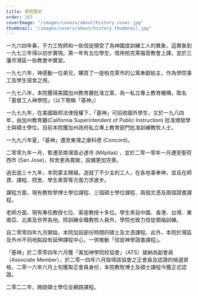 ```yaml
---
title: 學院歷史
order: 103
coverImage: "/images/covers/about/history.cover.jpg"
thumbnail: "/images/covers/about/history.thumbnail.jpg"
---
```



一九六四年春，于力工牧師和一些信徒領受了為神國度訓練工人的異象，這異象到一九七三年得以初步實現。第一年有五位學生，借用柏克萊福音教會上課，並於三藩市灣區一些教會中實習。

一九七六年，神感動一位弟兄，購買了一座柏克萊市的公寓奉獻給主，作為學院事工及學生宿舍之用。

<div class="flex flex-wrap gap-6">
  <Figure
    imageUrl="/images/about/1 于力工牧師--1973-83，89-93院長.png"
    title="于力工牧師 1973-1983，1989-1993院長"
    height="300"
  />
  <Figure
    imageUrl="/images/about/1 柏克萊校舍1973to96.jpg"
    title="柏克萊校舍 1973-1996"
    height="300"
  />
</div>

一九七八年，本院獲得美國加州教育廳批准立案，為一私立專上教育機構，取名「基督工人神學院」（以下簡稱「基神」）

一九七九年，在美國聯邦法律授權下，「基神」可招收國外學生，又於一九八四年，由加州教育廳(California Superintendent of Public Instruction) 批准頒發學士與碩士學位。目前本院獲加州政府私立專上教育部門批准訓練教牧人士。

<div class="flex flex-wrap gap-6">
  <Figure
    imageUrl="/images/about/80年代于力工牧師、屈均遠長老與同工.jpg"
    title="80年代于力工牧師、屈均遠長老與同工"
  />
  <Figure
    imageUrl="/images/about/1 早年柏克萊師生同工合照.jpg"
    title="早年柏克萊師生同工合照"
  />
</div>

<div class="flex flex-wrap gap-6">
  <Figure
    imageUrl="/images/about/2 區穎寧牧師1984-88院長.png"
    title="區穎寧牧師 1984-1988院長"
    height="240"
  />
  <Figure
    imageUrl="/images/about/3 鮑會園牧師--1994-2000院長.png"
    title="鮑會園牧師 1994-2000院長"
    height="240"
  />
  <Figure
    imageUrl="/images/about/4 陳若愚牧師2000-2005院長.png"
    title="陳若愚牧師 2000-2005院長"
    height="240"
  />
</div>

一九九六年夏，「基神」遷至東灣之康科德 (Concord)。

<div class="flex flex-wrap gap-6">
  <Figure
    imageUrl="/images/about/2 康科德校舍1996to2008.jpg"
    title="康科德校舍 1996-2008"
  />
</div>

二零零九年一月，暫遷至南灣苗必達市 (Milpitas) ，並於二零一零年一月遷至聖荷西市 (San Jose)，校舍更為寬敞，設備更加完善。

<div class="flex flex-wrap gap-6">
  <Figure
    imageUrl="/images/about/4 聖荷西校園2010起 (1).JPG"
    title="聖荷西校園2010起"
  />
  <Figure
    imageUrl="/images/about/2013年二月呂紹昌院長就職演講.JPG"
    title="2013年二月呂紹昌院長就職演講"
  />
  <Figure imageUrl="/images/about/区牧师文章图.jpeg" title="区牧师文章图" />
</div>

<div class="flex flex-wrap gap-6">
  <Figure
    imageUrl="/images/about/呂牧師呂師母亞特拉大.JPG"
    title="呂牧師呂師母亞特拉大"
    height="240"
  />
  <Figure imageUrl="/images/about/張子江.jpg" title="張子江牧师" height="240" />
  <Figure
    imageUrl="/images/about/6 陳道明牧師2010-12代院長.jpg"
    title="陳道明牧師 2010-12代院長"
    height="240"
  />
</div>

<div class="flex flex-wrap gap-6">
  <Figure
    imageUrl="/images/about/陈道明院长吕院长John董事合影于40周年庆.JPG"
    title="陈道明院长、吕院长、John董事合影于40周年庆"
  />
  <Figure
    imageUrl="/images/about/校园动态 - 2022 10月感恩餐会1.JPG"
    title="2022 10月感恩餐会 - 1"
  />
  <Figure
    imageUrl="/images/about/校园动态 - 2022 10月感恩餐会2.JPG"
    title="2022 10月感恩餐会 - 2"
  />
  <Figure
    imageUrl="/images/about/校园动态 - 叶牧师荣退合影.jpg"
    title="叶牧师荣退合影"
  />
  <Figure
    imageUrl="/images/about/校园动态 - 院内圣诞 家属.JPG"
    title="院内圣诞 家属"
  />
  <Figure
    imageUrl="/images/about/校园动态 - 院内圣诞 老师们.JPG"
    title="院内圣诞 老师们"
  />
  <Figure imageUrl="/images/about/蔡院长就职.JPG" title="蔡院长就职" />
</div>

過去逾三十九年，本院蒙主賜福，造就了不少主的工人，在各地事奉神，並且在師資、課程、院舍、學生素質等方面力求進步。

課程方面，現有教牧學博士學位課程、三個碩士學位課程、兩個文憑及兩個證書課程。

老師方面，現有專任教授七位、客座教授十多位。學生來自中國、香港、台灣、東南亞、北美及世界各地。除訓練全職教牧人員外，學院也致力信徒領袖訓練。

自二零零四年九月開始，本院加設部份時間的碩士及文憑課程。此外，本院於灣區及外州不同地點設有延伸課程中心，一併推動「信徒神學證書課程」。

「基神」於二零零四年六月獲「美加神學院校協會」（ATS）接納為副會員（Associate Member），於二零一四年六月取得該協會之正會員及認證的候選資格，二零一六年六月上旬獲取正會員身份，本院教牧博士及碩士課程今獲正式認證。

二零二二年，開啟碩士學位全網路課程。

